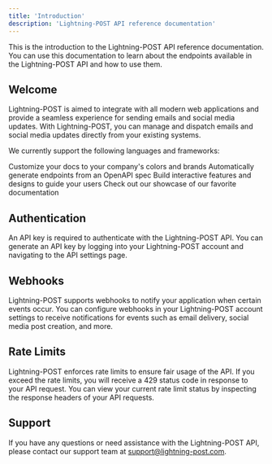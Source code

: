 ```yaml
---
title: 'Introduction'
description: 'Lightning-POST API reference documentation'
---
```


<Note>
  This is the introduction to the Lightning-POST API reference documentation. You can use this documentation to learn about the endpoints available in the Lightning-POST API and how to use them.
</Note>

## Welcome

Lightning-POST is aimed to integrate with all modern web applications and provide a seamless experience for sending emails and social media updates. With Lightning-POST, you can manage and dispatch emails and social media updates directly from your existing systems.

We currently support the following languages and frameworks:

<CardGroup cols={2}>
  <Card
    title="Laravel"
    icon="palette"
    href="https://mintlify.com/docs/settings/global"
  >
    Customize your docs to your company's colors and brands
  </Card>
  <Card
    title="PHP"
    icon="code"
    href="https://mintlify.com/docs/api-playground/openapi"
  >
    Automatically generate endpoints from an OpenAPI spec
  </Card>
  <Card
    title="Node.js"
    icon="screwdriver-wrench"
    href="https://mintlify.com/docs/components/accordion"
  >
    Build interactive features and designs to guide your users
  </Card>
  <Card
    title="Python"
    icon="stars"
    href="https://mintlify.com/customers"
  >
    Check out our showcase of our favorite documentation
  </Card>
</CardGroup>

## Authentication

An API key is required to authenticate with the Lightning-POST API. You can generate an API key by logging into your Lightning-POST account and navigating to the API settings page.

## Webhooks

Lightning-POST supports webhooks to notify your application when certain events occur. You can configure webhooks in your Lightning-POST account settings to receive notifications for events such as email delivery, social media post creation, and more.

## Rate Limits

Lightning-POST enforces rate limits to ensure fair usage of the API. If you exceed the rate limits, you will receive a 429 status code in response to your API request. You can view your current rate limit status by inspecting the response headers of your API requests.

## Support

If you have any questions or need assistance with the Lightning-POST API, please contact our support team at [support@lightning-post.com](mailto:support@lightning-post.com).
